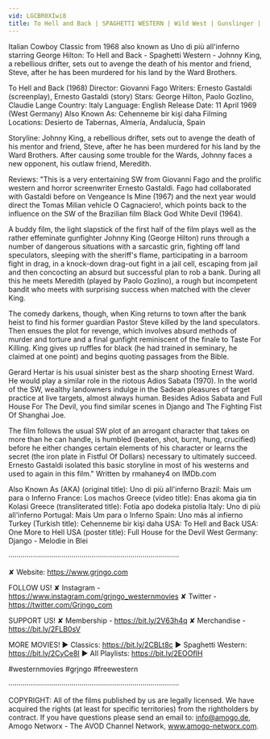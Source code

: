 ```yaml
---
vid: LGCBR0XIwi8
title: To Hell and Back | SPAGHETTI WESTERN | Wild West | Gunslinger | Full Length | English
---
```


Italian Cowboy Classic from 1968 also known as Uno di più all'inferno starring George Hilton: To Hell and Back - Spaghetti Western - Johnny King, a rebellious drifter, sets out to avenge the death of his mentor and friend, Steve, after he has been murdered for his land by the Ward Brothers.

To Hell and Back (1968)
Director: Giovanni Fago
Writers: Ernesto Gastaldi (screenplay), Ernesto Gastaldi (story)
Stars: George Hilton, Paolo Gozlino, Claudie Lange 
Country: Italy
Language: English
Release Date: 11 April 1969 (West Germany)
Also Known As: Cehenneme bir kişi daha 
Filming Locations: Desierto de Tabernas, Almería, Andalucía, Spain 

Storyline:
Johnny King, a rebellious drifter, sets out to avenge the death of his mentor and friend, Steve, after he has been murdered for his land by the Ward Brothers. After causing some trouble for the Wards, Johnny faces a new opponent, his outlaw friend, Meredith.

Reviews:
"This is a very entertaining SW from Giovanni Fago and the prolific western and horror screenwriter Ernesto Gastaldi. Fago had collaborated with Gastaldi before on Vengeance Is Mine (1967) and the next year would direct the Tomas Milian vehicle O Cagnaciero!, which points back to the influence on the SW of the Brazilian film Black God White Devil (1964).

A buddy film, the light slapstick of the first half of the film plays well as the rather effeminate gunfighter Johnny King (George Hilton) runs through a number of dangerous situations with a sarcastic grin, fighting off land speculators, sleeping with the sheriff's flame, participating in a barroom fight in drag, in a knock-down drag-out fight in a jail cell, escaping from jail and then concocting an absurd but successful plan to rob a bank. During all this he meets Meredith (played by Paolo Gozlino), a rough but incompetent bandit who meets with surprising success when matched with the clever King.

The comedy darkens, though, when King returns to town after the bank heist to find his former guardian Pastor Steve killed by the land speculators. Then ensues the plot for revenge, which involves absurd methods of murder and torture and a final gunfight reminiscent of the finale to Taste For Killing. King gives up ruffles for black (he had trained in seminary, he claimed at one point) and begins quoting passages from the Bible.

Gerard Hertar is his usual sinister best as the sharp shooting Ernest Ward. He would play a similar role in the riotous Adios Sabata (1970). In the world of the SW, wealthy landowners indulge in the Sadean pleasures of target practice at live targets, almost always human. Besides Adios Sabata and Full House For The Devil, you find similar scenes in Django and The Fighting Fist Of Shanghai Joe.

The film follows the usual SW plot of an arrogant character that takes on more than he can handle, is humbled (beaten, shot, burnt, hung, crucified) before he either changes certain elements of his character or learns the secret (the iron plate in Fistful Of Dollars) necessary to ultimately succeed. Ernesto Gastaldi isolated this basic storyline in most of his westerns and used to again in this film." Written by rmahaney4 on IMDb.com

Also Known As (AKA)
(original title): Uno di più all'inferno
Brazil: Mais um para o Inferno
France: Los machos
Greece (video title): Enas akoma gia tin Kolasi
Greece (transliterated title): Fotia apo dodeka pistolia
Italy: Uno di più all'inferno
Portugal: Mais Um para o Inferno
Spain: Uno más al infierno
Turkey (Turkish title): Cehenneme bir kişi daha
USA: To Hell and Back
USA: One More to Hell
USA (poster title): Full House for the Devil
West Germany: Django - Melodie in Blei

····················································································

✘ Website: https://www.grjngo.com

FOLLOW US!
✘ Instagram - https://www.instagram.com/grjngo_westernmovies
✘ Twitter - https://twitter.com/Grjngo_com

SUPPORT US!
✘ Membership - https://bit.ly/2V63h4q
✘ Merchandise - https://bit.ly/2FLB0sV

MORE MOVIES! 
► Classics: https://bit.ly/2CBLt8c 
► Spaghetti Western: https://bit.ly/2CyCe8I 
► All Playlists: https://bit.ly/2EOOfIH 

#westernmovies #grjngo #freewestern

····················································································

COPYRIGHT: All of the films published by us are legally licensed. We have acquired the rights (at least for specific territories) from the rightholders by contract. If you have questions please send an email to: info@amogo.de, Amogo Networx - The AVOD Channel Network, www.amogo-networx.com.